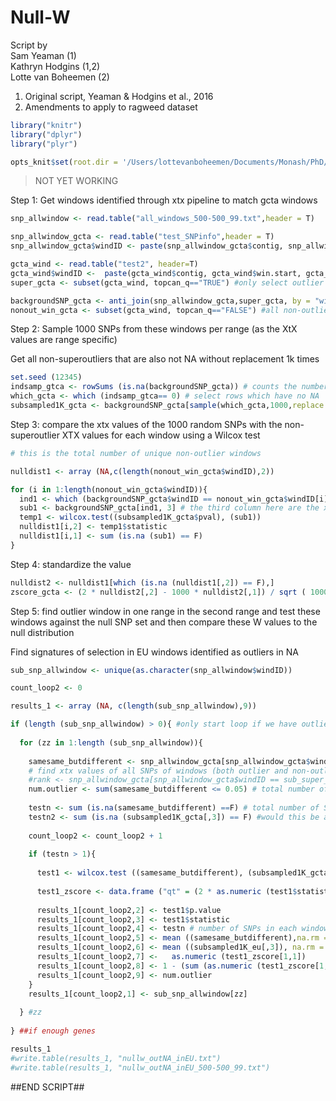 Null-W
===

Script by   
Sam Yeaman (1)  
Kathryn Hodgins (1,2)  
Lotte van Boheemen (2)  

1) Original script, Yeaman & Hodgins et al., 2016
2) Amendments to apply to ragweed dataset

```r
library("knitr")
library("dplyr")
library("plyr")

opts_knit$set(root.dir = '/Users/lottevanboheemen/Documents/Monash/PhD/Analyses/Data')
```


> NOT YET WORKING



Step 1: Get windows identified through xtx pipeline to match gcta windows
```r
snp_allwindow <- read.table("all_windows_500-500_99.txt",header = T)

snp_allwindow_gcta <- read.table("test_SNPinfo",header = T)
snp_allwindow_gcta$windID <- paste(snp_allwindow_gcta$contig, snp_allwindow_gcta$win.start, snp_allwindow_gcta$win.end, sep="__")

gcta_wind <- read.table("test2", header=T)
gcta_wind$windID <-  paste(gcta_wind$contig, gcta_wind$win.start, gcta_wind$win.end, sep="__")
super_gcta <- subset(gcta_wind, topcan_q=="TRUE") #only select outlier windows

backgroundSNP_gcta <- anti_join(snp_allwindow_gcta,super_gcta, by = "windID") # all SNPs (+info) NOT in a outlier window
nonout_win_gcta <- subset(gcta_wind, topcan_q=="FALSE") #all non-outlier windows
```


Step 2: Sample 1000 SNPs from these windows per range (as the XtX values are range specific)

Get all non-superoutliers that are also not NA without replacement 1k times

```r
set.seed (12345)
indsamp_gtca <- rowSums (is.na(backgroundSNP_gcta)) # counts the number of NA per row
which_gcta <- which (indsamp_gtca== 0) # select rows which have no NA                  
subsampled1K_gcta <- backgroundSNP_gcta[sample(which_gcta,1000,replace = F),]
```

Step 3: compare the xtx values of the 1000 random SNPs with the non-superoutlier XTX values for each window using a Wilcox test
```r
# this is the total number of unique non-outlier windows

nulldist1 <- array (NA,c(length(nonout_win_gcta$windID),2))

for (i in 1:length(nonout_win_gcta$windID)){
  ind1 <- which (backgroundSNP_gcta$windID == nonout_win_gcta$windID[i]) # loop through each non-outlier window to get the info (eg xtx)
  sub1 <- backgroundSNP_gcta[ind1, 3] # the third column here are the xtx values
  temp1 <- wilcox.test((subsampled1K_gcta$pval), (sub1))
  nulldist1[i,2] <- temp1$statistic
  nulldist1[i,1] <- sum (is.na (sub1) == F)
}
```

Step 4: standardize the value
```r
nulldist2 <- nulldist1[which (is.na (nulldist1[,2]) == F),]
zscore_gcta <- (2 * nulldist2[,2] - 1000 * nulldist2[,1]) / sqrt ( 1000 * nulldist2[,1] * (1000 + nulldist2[,1] + 1)/ 3 )
```

Step 5: find outlier window in one range in the second range and test these windows against the null SNP set and then compare these W values to the null distribution

Find signatures of selection in EU windows identified as outliers in NA
```r
sub_snp_allwindow <- unique(as.character(snp_allwindow$windID))

count_loop2 <- 0

results_1 <- array (NA, c(length(sub_snp_allwindow),9))

if (length (sub_snp_allwindow) > 0){ #only start loop if we have outlier-windows
  
  for (zz in 1:length (sub_snp_allwindow)){
    
    samesame_butdifferent <- snp_allwindow_gcta[snp_allwindow_gcta$windID == sub_snp_allwindow[zz],3]
    # find xtx values of all SNPs of windows (both outlier and non-outlier) in one range that were outlier in the other
    #rank <- snp_allwindow_gcta[snp_allwindow_gcta$windID == sub_super_na[zz],4]
    num.outlier <- sum(samesame_butdifferent <= 0.05) # total number of outlier SNPs in window
    
    testn <- sum (is.na(samesame_butdifferent) ==F) # total number of SNPs in window
    testn2 <- sum (is.na (subsampled1K_gcta[,3]) == F) #would this be anything else than 1K?
    
    count_loop2 <- count_loop2 + 1
    
    if (testn > 1){
      
      test1 <- wilcox.test ((samesame_butdifferent), (subsampled1K_gcta[,3]))
      
      test1_zscore <- data.frame ("qt" = (2 * as.numeric (test1$statistic) - testn2 * testn) / sqrt ( testn2 * testn * (testn2 + testn + 1)/ 3 ))
 
      results_1[count_loop2,2] <- test1$p.value
      results_1[count_loop2,3] <- test1$statistic
      results_1[count_loop2,4] <- testn # number of SNPs in each window
      results_1[count_loop2,5] <- mean ((samesame_butdifferent),na.rm = T) 
      results_1[count_loop2,6] <- mean ((subsampled1K_eu[,3]), na.rm = T)
      results_1[count_loop2,7] <-	as.numeric (test1_zscore[1,1])
      results_1[count_loop2,8] <- 1 - (sum (as.numeric (test1_zscore[1,1]) > zscore_gcta) / length (zscore_gcta))
      results_1[count_loop2,9] <- num.outlier
    }
    results_1[count_loop2,1] <- sub_snp_allwindow[zz]
  
  } #zz
  
} ##if enough genes

results_1 
#write.table(results_1, "nullw_outNA_inEU.txt")
#write.table(results_1, "nullw_outNA_inEU_500-500_99.txt")
```



##END SCRIPT##